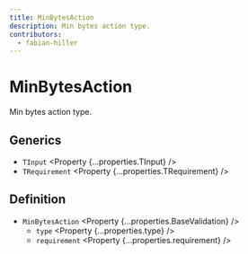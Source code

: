 ```yaml
---
title: MinBytesAction
description: Min bytes action type.
contributors:
  - fabian-hiller
---
```



# MinBytesAction

Min bytes action type.

## Generics

- `TInput` <Property {...properties.TInput} />
- `TRequirement` <Property {...properties.TRequirement} />

## Definition

- `MinBytesAction` <Property {...properties.BaseValidation} />
  - `type` <Property {...properties.type} />
  - `requirement` <Property {...properties.requirement} />
